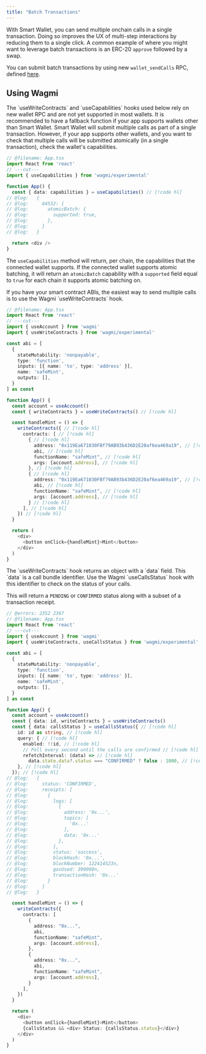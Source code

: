 ```yaml
---
title: "Batch Transactions"
---
```



With Smart Wallet, you can send multiple onchain calls in a single transaction. Doing so improves the UX of multi-step interactions by reducing them to a single click. A common example of where you might want to leverage batch transactions is an ERC-20 `approve` followed by a swap.

You can submit batch transactions by using new `wallet_sendCalls` RPC, defined [here](https://eip5792.xyz/reference/sendCalls).

## Using Wagmi

<Warning>
The `useWriteContracts` and `useCapabilities` hooks used below rely on new wallet RPC and are not yet supported in most wallets. 
It is recommended to have a fallback function if your app supports wallets other than Smart Wallet. 
</Warning>


<Steps>
  <Step title="(Optional) Check for atomic batching support">
  Smart Wallet will submit multiple calls as part of a single transaction. However, if your app supports other wallets, and you want to check that multiple calls will be submitted atomically (in a single transaction), check the wallet's capabilities.

  ```ts App.tsx
  // @filename: App.tsx
  import React from 'react'
  // ---cut---
  import { useCapabilities } from 'wagmi/experimental'

  function App() {
    const { data: capabilities } = useCapabilities() // [!code hl]
  // @log:   {
  // @log:     84532: {
  // @log:       atomicBatch: {
  // @log:         supported: true,
  // @log:       },
  // @log:     }  
  // @log:   }

    return <div />
  }
  ```

  The `useCapabilities` method will return, per chain, the capabilities that the connected wallet supports. If the connected wallet supports atomic batching, it will return an `atomicBatch` capability with a `supported` field equal to `true` for each chain it supports atomic batching on.

  </Step>
  <Step title="Send the calls">
  If you have your smart contract ABIs, the easiest way to send multiple calls is to use the Wagmi `useWriteContracts` hook.

  ```ts App.tsx
  // @filename: App.tsx
  import React from 'react'
  // ---cut---
  import { useAccount } from 'wagmi'
  import { useWriteContracts } from 'wagmi/experimental'

  const abi = [
    {
      stateMutability: 'nonpayable',
      type: 'function',
      inputs: [{ name: 'to', type: 'address' }],
      name: 'safeMint',
      outputs: [],
    }
  ] as const

  function App() {
    const account = useAccount()
    const { writeContracts } = useWriteContracts() // [!code hl]

    const handleMint = () => {
      writeContracts({ // [!code hl]
        contracts: [ // [!code hl]
          { // [!code hl]
            address: "0x119Ea671030FBf79AB93b436D2E20af6ea469a19", // [!code hl]
            abi, // [!code hl]
            functionName: "safeMint", // [!code hl]
            args: [account.address], // [!code hl]
          }, // [!code hl]
          { // [!code hl]
            address: "0x119Ea671030FBf79AB93b436D2E20af6ea469a19", // [!code hl]
            abi, // [!code hl]
            functionName: "safeMint", // [!code hl]
            args: [account.address], // [!code hl]
          } // [!code hl]
        ], // [!code hl]
      }) // [!code hl]
    }

    return ( 
      <div>
        <button onClick={handleMint}>Mint</button>
      </div>
    )
  }
  ```

  </Step>
  <Step title="Check on the status of your calls">
  The `useWriteContracts` hook returns an object with a `data` field. This `data` is a call bundle identifier. Use the Wagmi `useCallsStatus` hook with this identifier to check on the status of your calls.

  This will return a `PENDING` or `CONFIRMED` status along with a subset of a transaction receipt.

  ```ts App.tsx
  // @errors: 2352 2367
  // @filename: App.tsx
  import React from 'react'
  // ---cut---
  import { useAccount } from 'wagmi'
  import { useWriteContracts, useCallsStatus } from 'wagmi/experimental'

  const abi = [
    {
      stateMutability: 'nonpayable',
      type: 'function',
      inputs: [{ name: 'to', type: 'address' }],
      name: 'safeMint',
      outputs: [],
    }
  ] as const

  function App() {
    const account = useAccount()
    const { data: id, writeContracts } = useWriteContracts()
    const { data: callsStatus } = useCallsStatus({ // [!code hl]
      id: id as string, // [!code hl]
      query: { // [!code hl]
        enabled: !!id, // [!code hl]
        // Poll every second until the calls are confirmed // [!code hl]
        refetchInterval: (data) => // [!code hl]
          data.state.data?.status === "CONFIRMED" ? false : 1000, // [!code hl]
      }, // [!code hl]
    }); // [!code hl]
  // @log:   {
  // @log:     status: 'CONFIRMED',
  // @log:     receipts: [
  // @log:       {
  // @log:         logs: [
  // @log:           {
  // @log:             address: '0x...',
  // @log:             topics: [
  // @log:               '0x...'
  // @log:             ],
  // @log:             data: '0x...'
  // @log:           },
  // @log:         ],
  // @log:         status: 'success',
  // @log:         blockHash: '0x...',
  // @log:         blockNumber: 122414523n,
  // @log:         gasUsed: 390000n,
  // @log:         transactionHash: '0x...'
  // @log:       }
  // @log:     ]
  // @log:   }

    const handleMint = () => {
      writeContracts({
        contracts: [
          {
            address: "0x...",
            abi,
            functionName: "safeMint",
            args: [account.address],
          },
          {
            address: "0x...",
            abi,
            functionName: "safeMint",
            args: [account.address],
          }
        ],
      })
    }

    return ( 
      <div>
        <button onClick={handleMint}>Mint</button>
        {callsStatus && <div> Status: {callsStatus.status}</div>}
      </div>
    )
  }
  ```

  </Step>
</Steps>


<PolicyBanner />